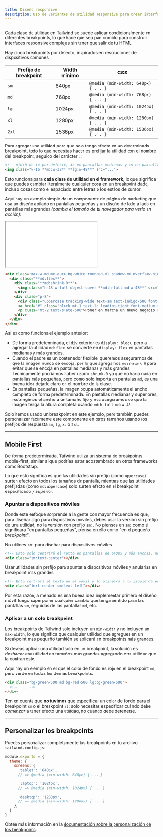 ```yaml
---
title: Diseño responsive
description: Uso de variantes de utilidad responsive para crear interfaces de usuario adaptables.
---
```



## <Heading hidden>Overview</Heading>

Cada clase de utilidad en Tailwind se puede aplicar condicionalmente en diferentes breakpoints, lo que hace que sea pan comido para construir interfaces responsive complejas sin tener que salir de tu HTML.

Hay cinco breakpoints por defecto, inspirados en resoluciones de dispositivos comunes:

| Prefijo de breakpoint | Width mínimo | CSS |
| --- | --- | --- |
| `sm` | 640px | `@media (min-width: 640px) { ... }` |
| `md` | 768px | `@media (min-width: 768px) { ... }` |
| `lg` | 1024px | `@media (min-width: 1024px) { ... }` |
| `xl` | 1280px | `@media (min-width: 1280px) { ... }` |
| `2xl` | 1536px | `@media (min-width: 1536px) { ... }` |

Para agregar una utilidad pero que solo tenga efecto en un determinado breakpoint, todo lo que necesitas hacer es prefijar la utilidad con el nombre del breakpoint, seguido del carácter `:`:

```html
<!-- Width de 16 por defecto, 32 en pantallas medianas y 48 en pantallas grandes -->
<img class="w-16 **md:w-32** **lg:w-48**" src="...">
```

Esto funciona para **cada clase de utilidad en el framework**, lo que significa que puedes cambiar literalmente cualquier cosa en un breakpoint dado, incluso cosas como el espaciado entre letras o los estilos de cursor.

Aquí hay un ejemplo simple de un componente de página de marketing que usa un diseño apilado en pantallas pequeñas y un diseño de lado a lado en pantallas más grandes *(cambia el tamaño de tu navegador para verlo en acción)*:

<Example resizable p="none">
  <iframe class="w-full h-[496px] pointer-events-none" src="/examples/responsive-design-demo"></iframe>
</Example>

```html
<div class="max-w-md mx-auto bg-white rounded-xl shadow-md overflow-hidden **md:max-w-2xl**">
  <div class="**md:flex**">
    <div class="**md:shrink-0**">
      <img class="h-48 w-full object-cover **md:h-full md:w-48**" src="/img/store.jpg" alt="Man looking at item at a store">
    </div>
    <div class="p-8">
      <div class="uppercase tracking-wide text-sm text-indigo-500 font-semibold">Caso de estudio</div>
      <a href="#" class="block mt-1 text-lg leading-tight font-medium text-black hover:underline">Encontrar clientes para tu nuevo negocio</a>
      <p class="mt-2 text-slate-500">Poner en marcha un nuevo negocio requiere mucho trabajo. Aquí hay cinco ideas que puedes utilizar para encontrar tus primeros clientes.</p>
    </div>
  </div>
</div>
```

Así es como funciona el ejemplo anterior:

- De forma predeterminada, el `div` exterior es `display: block`, pero al agregar la utilidad `md:flex`, se convierte en `display: flex` en pantallas medianas y más grandes.
- Cuando el padre es un contenedor flexible, queremos asegurarnos de que la imagen nunca se encoja, por lo que agregamos `md:shrink-0` para evitar que se encoja en pantallas medianas y más grandes. Técnicamente podríamos haber usado `shrink-0` ya que no haría nada en pantallas más pequeñas, pero como solo importa en pantallas `md`, es una buena idea dejarlo claro en el nombre de la clase.
- En pantallas pequeñas, la imagen ocupa automáticamente el ancho completo de forma predeterminada. En pantallas medianas y superiores, restringimos el ancho a un tamaño fijo y nos aseguramos de que la imagen tenga la altura completa usando `md:h-full md:w-48`.

Solo hemos usado un breakpoint en este ejemplo, pero también puedes personalizar fácilmente este componente en otros tamaños usando los prefijos de respuesta `sm`, `lg`, `xl` o `2xl`.

---

## Mobile First

De forma predeterminada, Tailwind utiliza un sistema de breakpoints mobile-first, similar al que podrías estar acostumbrado en otros frameworks como Bootstrap.

Lo que esto significa es que las utilidades sin prefijo (como `uppercase`) surten efecto en todos los tamaños de pantalla, mientras que las utilidades prefijadas (como `md:uppercase`) solo surten efecto en el breakpoint especificado *y superior*.

### Apuntar a dispositivos móviles

Donde este enfoque sorprende a la gente con mayor frecuencia es que, para diseñar algo para dispositivos móviles, debes usar la versión sin prefijo de una utilidad, no la versión con prefijo `sm:`. No pienses en `sm:` como si significara "en pantallas pequeñas", piensa en ello como "en el pequeño *breakpoint*".

<TipBad>No utilices <code className="text-sm font-bold text-slate-800">sm:</code> para diseñar para dispositivos móviles</TipBad>

```html
<!-- Esto solo centrará el texto en pantallas de 640px y más anchas, no en pantallas pequeñas -->
<div class="sm:text-center"></div>
```

<TipGood>Usar utilidades sin prefijo para apuntar a dispositivos móviles y anularlas en breakpoint más grandes</TipGood>

```html
<!-- Esto centrará el texto en el móvil y lo alineará a la izquierda en pantallas de 640px y más anchas. -->
<div class="text-center sm:text-left"></div>
```

Por esta razón, a menudo es una buena idea implementar primero el diseño móvil, luego superponer cualquier cambio que tenga sentido para las pantallas `sm`, seguidas de las pantallas `md`, etc.

### Aplicar a un solo breakpoint

Los breakpoints de Tailwind solo incluyen un `min-width` y no incluyen un `max-width`, lo que significa que cualquier utilidad que agregues en un breakpoint más pequeño también se aplicará en breakpoints más grandes.

Si deseas aplicar una utilidad solo en un breakpoint, la solución es *deshacer* esa utilidad en tamaños más grandes agregando otra utilidad que la contrarreste.

Aquí hay un ejemplo en el que el color de fondo es rojo en el breakpoint `md`, pero verde en todos los demás breakpoints:

```html
<div class="bg-green-500 md:bg-red-500 lg:bg-green-500">
  <!-- ... -->
</div>
```

Ten en cuenta que **no tuvimos** que especificar un color de fondo para el breakpoint `sm` o el breakpoint `xl`: solo necesitas especificar cuándo debe *comenzar* a tener efecto una utilidad, no cuándo debe detenerse.

---

## Personalizar los breakpoints

Puedes personalizar completamente tus breakpoints en tu archivo `tailwind.config.js`:

```js tailwind.config.js
module.exports = {
  theme: {
    screens: {
      'tablet': '640px',
      // => @media (min-width: 640px) { ... }

      'laptop': '1024px',
      // => @media (min-width: 1024px) { ... }

      'desktop': '1280px',
      // => @media (min-width: 1280px) { ... }
    },
  }
}
```

Obtén más información en la [documentación sobre la personalización de los breakpoints](/docs/breakpoints).
